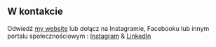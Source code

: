 ## W kontakcie

Odwiedź [my website](https://znaker.com/) lub dołącz na Instagramie, Facebooku lub innym portalu społecznościowym : [Instagram](https://instagram.com/sesja.foto/) & [LinkedIn](https://pl.linkedin.com/in/pawe%C5%82-konrad-web-content-manager)
